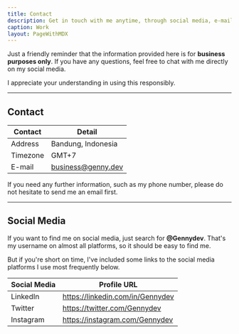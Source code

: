 ```yaml
---
title: Contact
description: Get in touch with me anytime, through social media, e-mail, or phone number.
caption: Work
layout: PageWithMDX
---
```


Just a friendly reminder that the information provided here is for **business purposes only**. If you have any questions, feel free to chat with me directly on my social media.

I appreciate your understanding in using this responsibly.

---

## Contact

| Contact  | Detail             |
| -------- | ------------------ |
| Address  | Bandung, Indonesia |
| Timezone | GMT+7              |
| E-mail   | business@genny.dev |

If you need any further information, such as my phone number, please do not hesitate to send me an email first.

---

## Social Media

If you want to find me on social media, just search for **@Gennydev**. That's my username on almost all platforms, so it should be easy to find me.

But if you're short on time, I've included some links to the social media platforms I use most frequently below.

| Social Media | Profile URL                      |
| ------------ | -------------------------------- |
| LinkedIn     | https://linkedin.com/in/Gennydev |
| Twitter      | https://twitter.com/Gennydev     |
| Instagram    | https://instagram.com/Gennydev   |
